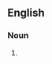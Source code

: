 {{also|Neogrammarian}}

==English==

===Noun===
{{en-noun}}

# {{alternative form of|en|Neogrammarian}}